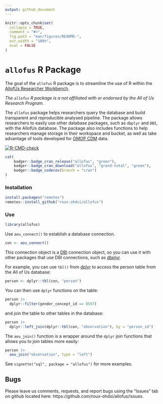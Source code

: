 ```yaml
---
output: github_document
---
```


<!-- README.md is generated from README.Rmd. Please edit that file -->

```r
knitr::opts_chunk$set(
  collapse = TRUE,
  comment = "#>",
  fig.path = "man/figures/README-",
  out.width = "100%",
  eval = FALSE
)
```

# `allofus` R Package

The goal of the `allofus` R package is to streamline the use of R within the [AllofUs Researcher Workbench](https://www.researchallofus.org/data-tools/workbench/).

*The `allofus` R package is a not affiliated with or endorsed by the All of Us Research Program.*

The `allofus` package helps researchers query the database and build transparent and reproducible analysed pipeline. The package allows researchers to easily use other database packages, such as `dbplyr` and `DBI`, with the AllofUs database. The package also includes functions to help researchers manage storage in their workspace and bucket, as well as take advantage of tools developed for [OMOP CDM](https://www.researchallofus.org/faq/what-is-omop/) data.

<!-- badges: start -->
[![R-CMD-check](https://github.com/roux-ohdsi/allofus/actions/workflows/R-CMD-check.yaml/badge.svg)](https://github.com/roux-ohdsi/allofus/actions/workflows/R-CMD-check.yaml)
```r
cat(
	badger::badge_cran_release("allofus", "green"),
	badger::badge_cran_download("allofus", "grand-total", "green"),
	badger::badge_codecov(branch = "cran")
)
```
<!-- badges: end -->

### Installation

```r
install.packages("remotes")
remotes::install_github("roux-ohdsi/allofus")
```

### Use

```r
library(allofus)
```

Use `aou_connect()` to establish a database connection.
```r
con <- aou_connect()
```
This connection object is a [DBI](https://dbi.r-dbi.org/) connection object, so you can use it with other packages that use DBI connections, such as [dbplyr](https://dbplyr.tidyverse.org/).

For example, you can use `tbl()` from [dplyr](https://dplyr.tidyverse.org/) to access the person table from the All of Us database:
```r
person <- dplyr::tbl(con, "person")
```

You can then use `dplyr` functions on the table:
```r
person |>
  dplyr::filter(gender_concept_id == 8507)
```

and join the table to other tables in the database:

```r
person |>
  dplyr::left_join(dplyr::tbl(con, "observation"), by = "person_id")
```

The `aou_join()` function is a wrapper around the `dplyr` join functions that allows you to join tables more easily:
```r
person |>
  aou_join("observation", type = "left")
```

See `vignette("sql", package = "allofus")` for more examples.

<!-- ## Example -->

<!-- Suppose we want to create a cohort of All of Us participants who have experienced a stroke. There are a couple of ways we could go about this. -->



<!-- ### Using the observation table -->





<!-- The following code would start a query for the first survey date for the AllofUs survey "The Basics" (sometimes, but rarely, participants completed this survey over multiple dates). -->

<!-- *While the ds_survey table is conveniently organized, it does not include the "skip" response for some surveys, so we don't recommend using it unless you're sure all potential responses have been recorded in the table. It's safest to use the observation table. You can see a detailed description of the survey ETL here: https://support.researchallofus.org/hc/en-us/articles/6085114880148.* -->

<!-- ```{r, eval = FALSE} -->
<!-- library(tidyverse) -->

<!-- survey_dates = tbl(con, "ds_survey") %>% -->
<!--   filter(survey == "The Basics") %>% -->
<!--   group_by(person_id) %>% -->
<!--   filter(survey_datetime == min(survey_datetime)) %>% -->
<!--   distinct(person_id, survey_datetime) -->
<!-- ``` -->

<!-- And this code would start with the all of us specific person table and join that to the survey dates table to incorporate information about demographics. -->

<!-- ```{r, eval = FALSE} -->
<!-- demo <- tbl(con, "cb_search_person") %>% -->
<!--   filter(age_at_consent >= 40 & age_at_consent <= 120, -->
<!--          has_ehr_data == 1) %>% -->
<!--   distinct(person_id, sex_at_birth, dob)  %>% -->
<!--   inner_join(survey_dates, by = "person_id") %>% -->
<!--   select(person_id, sex_at_birth, dob, survey_datetime) -->
<!-- ``` -->

<!-- We could leave this as a query, or we could pull the data into our local session: -->

<!-- ```{r, eval = FALSE} -->
<!-- demo_collected <- demo %>% collect() -->
<!-- ``` -->

## Bugs

Please leave us comments, requests, and report bugs using the "Issues" tab on github located here: https://github.com/roux-ohdsi/allofus/issues.
